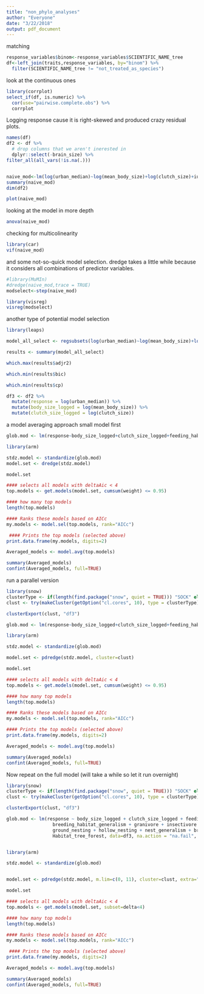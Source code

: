 ```yaml
---
title: "non_phylo_analyses"
author: "Everyone"
date: "3/22/2018"
output: pdf_document
---
```


matching

```r
response_variables$binom<-response_variables$SCIENTIFIC_NAME_tree
df<-left_join(traits,response_variables, by="binom") %>%
  filter(SCIENTIFIC_NAME_tree != "not_treated_as_species")
```


look at the continuous ones
```r
library(corrplot)
select_if(df, is.numeric) %>%
  cor(use="pairwise.complete.obs") %>%
  corrplot
```



Logging response cause it is right-skewed and produced crazy residual plots.

```r
names(df)
df2 <- df %>%
  # drop columns that we aren't inerested in
  dplyr::select(-brain_size) %>%
filter_all(all_vars(!is.na(.))) 


naive_mod<-lm(log(urban_median)~log(mean_body_size)+log(clutch_size)+iucn_status+feeding_habitat_generalism+brain_residual+Habitat_agricultural+Habitat_grass_shrubland+Habitat_tree_forest+breeding_habitat_generalism+granivore+insectivore+carrion_eater+diet_generalism+plant_eater+movement_class+ground_nesting+hollow_nesting+nest_generalism+breeding+nest_aggregation+feeding_aggregation,data=df2,na.action = "na.fail", weights=(df2$N/df2$unique_localities))
summary(naive_mod)
dim(df2)
```

```r
plot(naive_mod)

```



looking at the model in more depth

```r
anova(naive_mod)
```

checking for multicolinearity
```r
library(car)
vif(naive_mod)
```


and some not-so-quick model selection.  dredge takes a little while because it considers all combinations of predictor variables.

```r
#library(MuMIn)
#dredge(naive_mod,trace = TRUE)
modselect<-step(naive_mod)
```



```r
library(visreg)
visreg(modselect)
```


another type of potential model selection


```r
library(leaps)

model_all_select <- regsubsets(log(urban_median)~log(mean_body_size)+log(clutch_size)+iucn_status+feeding_habitat_generalism+brain_residual+Habitat_agricultural+Habitat_grass_shrubland+Habitat_tree_forest+breeding_habitat_generalism+granivore+insectivore+carrion_eater+diet_generalism+plant_eater+movement_class+ground_nesting+hollow_nesting+nest_generalism+breeding+nest_aggregation+feeding_aggregation,data=df2,na.action = "na.fail", weights=(df2$N/df2$unique_localities), method = "exhaustive")

results <- summary(model_all_select)

which.max(results$adjr2)

which.min(results$bic)

which.min(results$cp)


```

```r
df3 <- df2 %>%
  mutate(response = log(urban_median)) %>%
  mutate(body_size_logged = log(mean_body_size)) %>%
  mutate(clutch_size_logged = log(clutch_size))
```

a model averaging approach
small model first

```r
glob.mod <- lm(response~body_size_logged+clutch_size_logged+feeding_habitat_generalism+brain_residual+Habitat_agricultural,data=df3,na.action="na.fail",weights=(df3$N/df3$unique_localities))

library(arm)

stdz.model <- standardize(glob.mod)
model.set <- dredge(stdz.model) 

model.set

#### selects all models with deltaAic < 4
top.models <- get.models(model.set, cumsum(weight) <= 0.95) 

#### how many top models
length(top.models)

#### Ranks these models based on AICc
my.models <- model.sel(top.models, rank="AICc") 

 #### Prints the top models (selected above)
print.data.frame(my.models, digits=2)

Averaged_models <- model.avg(top.models)

summary(Averaged_models)
confint(Averaged_models, full=TRUE)
```


run a parallel version
```r
library(snow)
clusterType <- if(length(find.package("snow", quiet = TRUE))) "SOCK" else "PSOCK"
clust <- try(makeCluster(getOption("cl.cores", 10), type = clusterType))

clusterExport(clust, "df3")

glob.mod <- lm(response~body_size_logged+clutch_size_logged+feeding_habitat_generalism+brain_residual+Habitat_agricultural,data=df3,na.action="na.fail",weights=(df3$N/df3$unique_localities))

library(arm)

stdz.model <- standardize(glob.mod)

model.set <- pdredge(stdz.model, cluster=clust) 

model.set

#### selects all models with deltaAic < 4
top.models <- get.models(model.set, cumsum(weight) <= 0.95) 

#### how many top models
length(top.models)

#### Ranks these models based on AICc
my.models <- model.sel(top.models, rank="AICc") 

#### Prints the top models (selected above)
print.data.frame(my.models, digits=2)

Averaged_models <- model.avg(top.models)

summary(Averaged_models)
confint(Averaged_models, full=TRUE)

```

Now repeat on the full model (will take a while so let it run overnight)
```r
library(snow)
clusterType <- if(length(find.package("snow", quiet = TRUE))) "SOCK" else "PSOCK"
clust <- try(makeCluster(getOption("cl.cores", 10), type = clusterType))

clusterExport(clust, "df3")

glob.mod <- lm(response ~ body_size_logged + clutch_size_logged + feeding_habitat_generalism + brain_residual + Habitat_agricultural +
                 breeding_habitat_generalism + granivore + insectivore + carrion_eater + plant_eater + diet_generalism + movement_class +
                 ground_nesting + hollow_nesting + nest_generalism + breeding + nest_aggregation + feeding_aggregation + Habitat_grass_shrubland +
                 Habitat_tree_forest, data=df3, na.action = "na.fail", weights=(df3$N/df3$unique_localities))


library(arm)

stdz.model <- standardize(glob.mod)


model.set <- pdredge(stdz.model, m.lim=c(0, 11), cluster=clust, extra="R^2") 

model.set

#### selects all models with deltaAic < 4
top.models <- get.models(model.set, subset=delta<4) 

#### how many top models
length(top.models)

#### Ranks these models based on AICc
my.models <- model.sel(top.models, rank="AICc") 

 #### Prints the top models (selected above)
print.data.frame(my.models, digits=2)

Averaged_models <- model.avg(top.models)

summary(Averaged_models)
confint(Averaged_models, full=TRUE)


```











